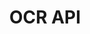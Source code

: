 ---
title: "OCR API"
openapi: "POST /process_doc"
description: "This API service provides OCR (Optical Character Recognition) capabilities for PDF documents and images, with support for multiple languages and processing modes."
---